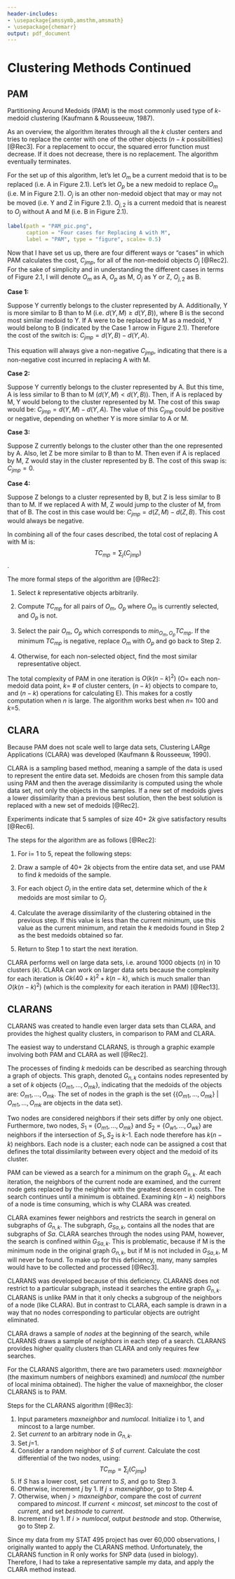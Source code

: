 ```yaml
---
header-includes:
- \usepackage{amssymb,amsthm,amsmath}
- \usepackage{chemarr}
output: pdf_document
---
```


<!--
You can delete the header-includes (lines 3-5 above) if you like and also the chunk below since it is loaded in the skeleton.Rmd file.  They are included so that chap2.Rmd will compile by itself when you hit Knit PDF.
-->

# Clustering Methods Continued {#typeset-equ}

## PAM
Partitioning Around Medoids (PAM) is the most commonly used type of $k$-medoid clustering (Kaufmann & Rousseeuw, 1987).

As an overview, the algorithm iterates through all the $k$ cluster centers and tries to replace the center with one of the other objects ($n-k$ possibilities) [@Rec3]. For a replacement to occur, the squared error function must decrease. If it does not decrease, there is no replacement. The algorithm eventually terminates.

For the set up of this algorithm, let's let $O_m$ be a current medoid that is to be replaced (i.e. A in Figure 2.1). Let's let $O_p$ be a new medoid to replace $O_m$ (i.e. M in Figure 2.1). $O_j$ is an other non-medoid object that may or may not be moved (i.e. Y and Z in Figure 2.1). $O_{j,2}$ is a current medoid that is nearest to $O_j$ without A and M (i.e. B in Figure 2.1). 

```r
label(path = "PAM_pic.png", 
      caption = "Four cases for Replacing A with M", 
      label = "PAM", type = "figure", scale= 0.5)
```

Now that I have set us up, there are four different ways or "cases" in which PAM calculates the cost, $C_{jmp}$, for all of the non-medoid objects $O_j$ [@Rec2]. For the sake of simplicity and in understanding the different cases in terms of Figure 2.1, I will denote $O_m$ as A, $O_p$ as M, $O_j$ as Y or Z, $O_{j,2}$ as B. 

**Case 1:**

Suppose Y currently belongs to the cluster represented by A. Additionally, Y is more similar to B than to M (i.e. $d(Y, M) \geq d(Y, B)$), where B is the second most similar medoid to Y. If A were to be replaced by M as a medoid, Y would belong to B (indicated by the Case 1 arrow in Figure 2.1). Therefore the cost of the switch is: $C_{jmp} = d(Y, B) - d(Y, A)$. 

This equation will always give a non-negative $C_{jmp}$, indicating that there is a non-negative cost incurred in replacing A with M.

**Case 2:**

Suppose Y currently belongs to the cluster represented by A. But this time, A is less similar to B than to M ($d(Y, M) < d(Y, B)$). Then, if A is replaced by M, Y would belong to the cluster represented by M. The cost of this swap would be: $C_{jmp} = d(Y, M) - d(Y, A)$. The value of this $C_{jmp}$ could be positive or negative, depending on whether Y is more similar to A or M. 

**Case 3:**

Suppose Z currently belongs to the cluster other than the one represented by A. Also, let Z be more similar to B than to M. Then even if A is replaced by M, Z would stay in the cluster represented by B. The cost of this swap is: $C_{jmp} = 0$. 

**Case 4:**

Suppose Z belongs to a cluster represented by B, but Z is less similar to B than to M. If we replaced A with M, Z would jump to the cluster of M, from that of B. The cost in this case would be: $C_{jmp} = d(Z, M) - d(Z, B)$. This cost would always be negative. 

In combining all of the four cases described, the total cost of replacing A with M is: 
$$ TC_{mp} = \sum_j(C_{jmp}) $$. 

The more formal steps of the algorithm are [@Rec2]:

1. Select *k* representative objects arbitrarily. 

2. Compute $TC_{mp}$ for all pairs of $O_m$, $O_p$ where $O_m$ is currently selected, and $O_p$ is not. 

3. Select the pair $O_m$, $O_p$ which corresponds to $min_{O_m, O_p} TC_{mp}$. If the minimum $TC_{mp}$ is negative, replace $O_m$ with $O_p$ and go back to Step 2.

4. Otherwise, for each non-selected object, find the most similar representative object. 

The total complexity of PAM in one iteration is $O(k(n-k)^2)$ (O= each non-medoid data point, _k_= # of cluster centers, $(n-k)$ objects to compare to, and $(n-k)$ operations for calculating E). This makes for a costly computation when *n* is large. The algorithm works best when *n*= 100 and *k*=5. 

## CLARA
Because PAM does not scale well to large data sets, Clustering LARge Applications (CLARA) was developed (Kaufmann & Rousseeuw, 1990).

CLARA is a sampling based method, meaning a sample of the data is used to represent the entire data set. Medoids are chosen from this sample data using PAM and then the average dissimilarity is computed using the whole data set, not only the objects in the samples. If a new set of medoids gives a lower dissimilarity than a previous best solution, then the best solution is replaced with a new set of medoids [@Rec2].

Experiments indicate that 5 samples of size 40+ 2$k$ give satisfactory results [@Rec6]. 


The steps for the algorithm are as follows [@Rec2]: 

1. For i= 1 to 5, repeat the following steps:

2. Draw a sample of 40+ 2$k$ objects from the entire data set, and use PAM to find _k_ medoids of the sample. 

3. For each object $O_j$ in the entire data set, determine which of the _k_ medoids are most similar to $O_j$. 

4. Calculate the average dissimilarity of the clustering obtained in the previous step. If this value is less than the current minimum, use this value as the current minimum, and retain the _k_ medoids found in Step 2 as the best medoids obtained so far.
  
5. Return to Step 1 to start the next iteration. 

CLARA performs well on large data sets, i.e. around 1000 objects (*n*) in 10 clusters (*k*). CLARA can work on larger data sets because the complexity for each iteration is $O{k(40 + k)^2 + k(n-k)}$, which is much smaller than $O(k(n-k)^2)$ (which is the complexity for each iteration in PAM) [@Rec13]. 

## CLARANS 

CLARANS was created to handle even larger data sets than CLARA, and provides the highest quality clusters, in comparison to PAM and CLARA. 

The easiest way to understand CLARANS, is through a graphic example involving both PAM and CLARA as well [@Rec2]. 

The processes of finding _k_ medoids can be described as searching through a graph of objects. This graph, denoted $G_{n,k}$ contains nodes represented by a set of _k_ objects {$O_{m1},... , O_{mk}$}, indicating that the medoids of the objects are: $O_{m1},... , O_{mk}$. The set of nodes in the graph is the set {{$O_{m1},... , O_{mk}$} | $O_{m1},... , O_{mk}$ are objects in the data set}. 

Two nodes are considered neighbors if their sets differ by only one object. Furthermore, two nodes, $S_1$ = {$O_{m1},... , O_{mk}$} and $S_2$ = {$O_{w1},... , O_{wk}$} are neighbors if the intersection of $S_1, S_2$ is _k_-1. Each node therefore has $k(n-k)$ neighbors. Each node is a cluster; each node can be assigned a cost that defines the total dissimilarity between every object and the medoid of its cluster. 

PAM can be viewed as a search for a minimum on the graph $G_{n,k}$. At each iteration, the neighbors of the current node are examined, and the current node gets replaced by the neighbor with the greatest descent in costs. The search continues until a minimum is obtained. Examining $k(n-k)$ neighbors of a node is time consuming, which is why CLARA was created. 

CLARA examines fewer neighbors and restricts the search in general on subgraphs of $G_{n,k}$. The subgraph, $G_{Sa,k}$, contains all the nodes that are subgraphs of $Sa$. CLARA searches through the nodes using PAM, however, the search is confined within $G_{Sa,k}$. This is problematic, because if M is the minimum node in the original graph $G_{n,k}$, but if M is not included in $G_{Sa,k}$, M will never be found. To make up for this deficiency, many, many samples would have to be collected and processed [@Rec3]. 

CLARANS was developed because of this deficiency. CLARANS does not restrict to a particular subgraph, instead it searches the entire graph $G_{n,k}$. CLARANS is unlike PAM in that it only checks a subgroup of the neighbors of a node (like CLARA). But in contrast to CLARA, each sample is drawn in a way that no nodes corresponding to particular objects are outright eliminated. 

CLARA draws a sample of _nodes_ at the beginning of the search, while CLARANS draws a sample of _neighbors_ in each step of a search. CLARANS provides higher quality clusters than CLARA and only requires few searches. 

For the CLARANS algorithm, there are two parameters used: _maxneighbor_ (the maximum numbers of neighbors examined) and _numlocal_ (the number of local minima obtained). The higher the value of maxneighbor, the closer CLARANS is to PAM. 


Steps for the CLARANS algorithm [@Rec3]:

1. Input parameters _maxneighbor_ and _numlocal_. Initialize i to 1, and mincost to a large number. 
2. Set _current_ to an arbitrary node in $G_{n,k}$. 
3. Set _j_=1. 
4. Consider a random neighbor of _S_ of _current_. Calculate the cost differential of the two nodes, using: 
$$ TC_{mp} = \sum_j(C_{jmp}) $$
5. If _S_ has a lower cost, set _current_ to _S_, and go to Step 3.
6. Otherwise, increment _j_ by 1. If $j \leq maxneighbor$, go to Step 4. 
7. Otherwise, when $j > maxneighbor$, compare the cost of $current$ compared to $mincost$. If $current < mincost$, set $mincost$ to the cost of $current$, and set $bestnode$ to $current$. 
8. Increment _i_ by 1. If $i > numlocal$, output $bestnode$ and stop. Otherwise, go to Step 2. 


Since my data from my STAT 495 project has over 60,000 observations, I originally wanted to apply the CLARANS method. Unfortunately, the CLARANS function in R only works for SNP data (used in biology). Therefore, I had to take a representative sample my data, and apply the CLARA method instead.